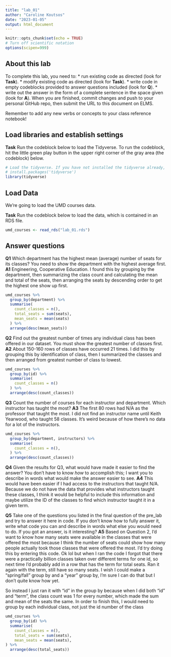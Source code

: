 ```yaml
---
title: "lab_01"
author: "Caroline Koutsos"
date: "2023-01-05"
output: html_document
---
```


```r
knitr::opts_chunk$set(echo = TRUE)
# Turn off scientific notation
options(scipen=999)
```

## About this lab

To complete this lab, you need to: \* run existing code as directed (look for **Task**). \* modify existing code as directed (look for **Task**). \* write code in empty codeblocks provided to answer questions included (look for **Q**). \* write out the answer in the form of a complete sentence in the space given (look for **A**). When you are finished, commit changes and push to your personal GitHub repo, then submit the URL to this document on ELMS.

Remember to add any new verbs or concepts to your class reference notebook!

## Load libraries and establish settings

**Task** Run the codeblock below to load the Tidyverse. To run the codeblock, hit the little green play button in the upper right corner of the gray area (the codeblock) below.

```r
# Load the tidyverse. If you have not installed the tidyverse already, remove the # from the next line and run it first.  
# install.packages('tidyverse')
library(tidyverse)
```

## Load Data

We're going to load the UMD courses data.

**Task** Run the codeblock below to load the data, which is contained in an RDS file.

```r
umd_courses <- read_rds("lab_01.rds")
```

## Answer questions

**Q1** Which department has the highest mean (average) number of seats for its classes? You need to show the department with the highest average first.
**A1** Engineering, Cooperative Education. I found this by grouping by the department, then summarizing the class count and calculating the mean and total of the seats, then arranging the seats by descending order to get the highest one show up first.

```r
umd_courses %>%
  group_by(department) %>%
  summarise(
    count_classes = n(),
    total_seats = sum(seats),
    mean_seats = mean(seats)
  ) %>%
  arrange(desc(mean_seats))
```

**Q2** Find out the greatest number of times any individual class has been offered in our dataset. You must show the greatest number of classes first.
**A2** About 150-160 rows of classes have occurred 21 times. I did this by grouping this by identification of class, then I summarized the classes and then arranged from greatest number of class to lowest.

```r
umd_courses %>%
  group_by(id) %>%
  summarise(
    count_classes = n()
  ) %>%
  arrange(desc(count_classes))
```

**Q3** Count the number of courses for each instructor and department. Which instructor has taught the most? 
**A3** The first 80 rows had N/A as the professor that taught the most. I did not find an instructor name until Keith Yearwood, who taught 58 classes. It's weird because of how there's no data for a lot of the instructors.

```r
umd_courses %>%
  group_by(department, instructors) %>%
  summarise(
    count_classes = n(),
  ) %>%
  arrange(desc(count_classes))

```

**Q4** Given the results for Q3, what would have made it easier to find the answer? You don't have to know _how_ to accomplish this; I want you to describe in words what would make the answer easier to see.
**A4** This would have been easier if I had access to the instructors that taught N/A. Because we do not have the data that provides what instructors taught these classes, I think it would be helpful to include this information and maybe utilize the ID of the classes to find which instructor taught it in a given term.

**Q5** Take one of the questions you listed in the final question of the pre_lab and try to answer it here in code. If you don't know how to fully answer it, write what code you can and describe in words what else you would need to do. If you got an answer, is it interesting?
**A5** Based on Question 2, I'd want to know how many seats were available in the classes that were offered the most because I think the number of seats could show how many people actually took those classes that were offered the most. I'd try doing this by entering this code. Ok lol but when I ran the code I forgot that there were a practically billion classes taken over different terms for one id, so next time I'd probably add in a row that has the term for total seats. Ran it again with the term, still have so many seats. I wish I could make a "spring/fall" group by and a "year" group by, I'm sure I can do that but I don't quite know how yet. 

So instead I just ran it with "id" in the group by because when I did both "id" and "term", the class count was 1 for every number, which made the sum and mean of the seats the same. In order to finish this, I would need to group by each individual class, not just the id number of the class

```r
umd_courses %>%
  group_by(id) %>%
  summarise(
    count_classes = n(),
    total_seats = sum(seats),
    mean_seats = mean(seats),
) %>%
  arrange(desc(total_seats))

```
